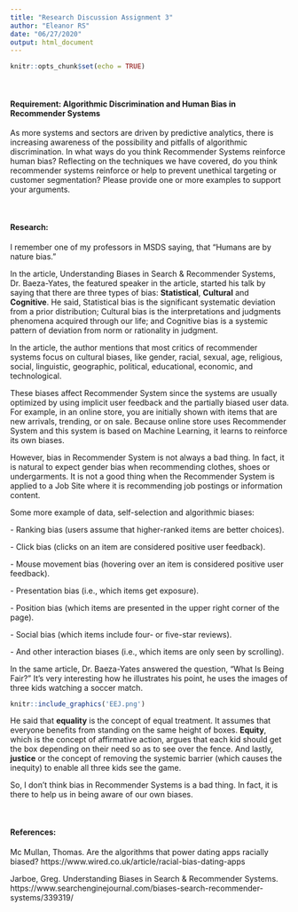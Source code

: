 ```yaml
---
title: "Research Discussion Assignment 3"
author: "Eleanor RS"
date: "06/27/2020"
output: html_document
---
```


```r
knitr::opts_chunk$set(echo = TRUE)
```
&nbsp;
&nbsp;

#### Requirement: Algorithmic Discrimination and Human Bias in Recommender Systems

As more systems and sectors are driven by predictive analytics, there is increasing awareness of the possibility and pitfalls of algorithmic discrimination. In what ways do you think Recommender Systems reinforce human bias? Reflecting on the techniques we have covered, do you think recommender systems reinforce or help to prevent unethical targeting or customer segmentation?  Please provide one or more examples to support your arguments.

&nbsp;
&nbsp;

#### Research: 

I remember one of my professors in MSDS saying, that "Humans are by nature bias."

In the article, Understanding Biases in Search & Recommender Systems, Dr. Baeza-Yates, the featured speaker in the article, started his talk by saying that there are three types of bias: **Statistical**, **Cultural** and **Cognitive**. He said, Statistical bias is the significant systematic deviation from a prior distribution; Cultural bias is the interpretations and judgments phenomena acquired through our life; and Cognitive bias is a systemic pattern of deviation from norm or rationality in judgment.

In the article, the author mentions that most critics of recommender systems focus on cultural biases, like gender, racial, sexual, age, religious, social, linguistic, geographic, political, educational, economic, and technological.

These biases affect Recommender System since the systems are usually optimized by using implicit user feedback and the partially biased user data. For example, in an online store, you are initially shown with items that are new arrivals, trending, or on sale. Because online store uses Recommender System and this system is based on Machine Learning, it learns to reinforce its own biases. 

However, bias in Recommender System is not always a bad thing. In fact, it is natural to expect gender bias when recommending clothes, shoes or undergarments. It is not a good thing when the Recommender System is applied to a Job Site where it is recommending job postings or information content.

Some more example of data, self-selection and algorithmic biases:

*-* Ranking bias (users assume that higher-ranked items are better choices).

*-* Click bias (clicks on an item are considered positive user feedback).

*-* Mouse movement bias (hovering over an item is considered positive user feedback).

*-* Presentation bias (i.e., which items get exposure).

*-* Position bias (which items are presented in the upper right corner of the page).

*-* Social bias (which items include four- or five-star reviews).

*-* And other interaction biases (i.e., which items are only seen by scrolling).


In the same article, Dr. Baeza-Yates answered the question, "What Is Being Fair?" It's very interesting how he illustrates his point, he uses the images of three kids watching a soccer match.


```r
knitr::include_graphics('EEJ.png')
```

He said that **equality** is the concept of equal treatment. It assumes that everyone benefits from standing on the same height of boxes. **Equity**, which is the concept of affirmative action, argues that each kid should get the box depending on their need so as to see over the fence. And lastly, **justice** or the concept of removing the systemic barrier (which causes the inequity) to enable all three kids see the game.


So, I don't think bias in Recommender Systems is a bad thing. In fact, it is there to help us in being aware of our own biases.


&nbsp;
&nbsp;

#### References:

Mc Mullan, Thomas. Are the algorithms that power dating apps racially biased? https://www.wired.co.uk/article/racial-bias-dating-apps

Jarboe, Greg. Understanding Biases in Search & Recommender Systems. https://www.searchenginejournal.com/biases-search-recommender-systems/339319/

